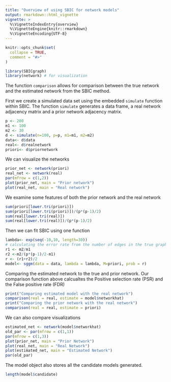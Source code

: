 ```yaml
---
title: "Overview of using SBIC for network models"
output: rmarkdown::html_vignette
vignette: >
  %\VignetteIndexEntry{overview}
  %\VignetteEngine{knitr::rmarkdown}
  %\VignetteEncoding{UTF-8}
---
```


```r
knitr::opts_chunk$set(
  collapse = TRUE,
  comment = "#>"
)
```

```r
library(SBICgraph)
library(network) # for visualization 
```
The function `comparison` allows for comparison between the true network and the estimated network from the SBIC method.  

First we create a simulated data set using the embedded `simulate` function within SBIC. The function `simulate` generates a data frame, a real network adjacency matrix and a prior network adjacency matrix.  
```r
p <- 200
m1 <- 100
m2 <- 30
d <- simulate(n=100, p=p, m1=m1, m2=m2)
data<- d$data
real<- d$realnetwork
priori<- d$priornetwork
```
We can visualize the networks  
```r
prior_net <- network(priori)
real_net <- network(real)
par(mfrow = c(1,2))
plot(prior_net, main = "Prior network")
plot(real_net, main = "Real network")
```

We examine some features of both the prior network and the real network 
```r
sum(priori[lower.tri(priori)])
sum(priori[lower.tri(priori)])/(p*(p-1)/2)
sum(real[lower.tri(real)])
sum(real[lower.tri(real)])/(p*(p-1)/2)
```

Then we can fit SBIC using one function
```r
lambda<- exp(seq(-10,10, length=30))
# calculating the error rate from the number of edges in the true graph and the number of discordant pairs 
r1 <- m2/m1
r2 <-m2/(p*(p-1)/2-m1)
r <- (r1+r2)/2
model<- sggm(data = data, lambda = lambda, M=priori, prob = r)
```
Comparing the estimated network to the true and prior network. Our comparison function above calcualtes the Positive selection rate (PSR) and the False positive rate (FDR)
```r
print("Comparing estimated model with the real network")
comparison(real = real, estimate = model$networkhat)
print("Comparing the prior network with the real network")
comparison(real = real, estimate = priori)
```
We can also compare visualizations 
```r
estimated_net <- network(model$networkhat)
old_par <- par(mfrow = c(1,1))
par(mfrow = c(1,3))
plot(prior_net, main = "Prior Network")
plot(real_net, main = "Real Network")
plot(estimated_net, main = "Estimated Network")
par(old_par)
```


The model object also stores all the candidate models generated.  
```r
length(model$candidate)
```
